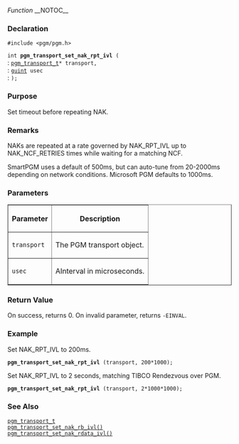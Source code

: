 ﻿''Function''
__NOTOC__
=== Declaration ===
<tt>#include <pgm/pgm.h></tt>

<tt>int '''pgm_transport_set_nak_rpt_ivl''' (</tt><br>
: <tt>[[OpenPGM C Reference/pgm_transport_t|pgm_transport_t]]*     transport,</tt><br>
: <tt>[http://library.gnome.org/devel/glib/stable/glib-Basic-Types.html#guint guint]                     usec</tt><br>
: <tt>);</tt>

=== Purpose ===
Set timeout before repeating NAK.

=== Remarks ===
NAKs are repeated at a rate governed by NAK_RPT_IVL up to NAK_NCF_RETRIES times while waiting for a matching NCF.

SmartPGM uses a default of 500ms, but can auto-tune from 20-2000ms depending on network conditions.  Microsoft PGM defaults to 1000ms.

=== Parameters ===
<table border="1" cellpadding="5" cellspacing="0">
<tr>
<th>Parameter</th>
<th>Description</th>
</tr>
<tr>
<td><tt>transport</tt></td>
<td>The PGM transport object.</td>
</tr><tr>
<td><tt>usec</tt></td>
<td>AInterval in microseconds.</td>
</tr>
</table>


=== Return Value ===
On success, returns 0.  On invalid parameter, returns <tt>-EINVAL</tt>.

=== Example ===
Set NAK_RPT_IVL to 200ms.

 '''pgm_transport_set_nak_rpt_ivl''' (transport, 200*1000);

Set NAK_RPT_IVL to 2 seconds, matching TIBCO Rendezvous over PGM.

 '''pgm_transport_set_nak_rpt_ivl''' (transport, 2*1000*1000);

=== See Also ===
<tt>[[OpenPGM C Reference/pgm_transport_t|pgm_transport_t]]</tt><br>
<tt>[[OpenPGM C Reference/pgm_transport_set_nak_rb_ivl()|pgm_transport_set_nak_rb_ivl()]]</tt><br>
<tt>[[OpenPGM C Reference/pgm_transport_set_nak_rdata_ivl()|pgm_transport_set_nak_rdata_ivl()]]</tt>

